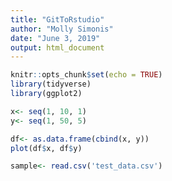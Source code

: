 ```yaml
---
title: "GitToRstudio"
author: "Molly Simonis"
date: "June 3, 2019"
output: html_document
---
```


```r
knitr::opts_chunk$set(echo = TRUE)
library(tidyverse)
library(ggplot2)
```

```r
x<- seq(1, 10, 1)
y<- seq(1, 50, 5)

df<- as.data.frame(cbind(x, y))
plot(df$x, df$y)
```

```r
sample<- read.csv('test_data.csv')
```

